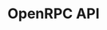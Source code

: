 ---
title: "OpenRPC API"
url: "https://github.com/starkware-libs/starknet-specs/blob/master/api/starknet_api_openrpc.json"
---